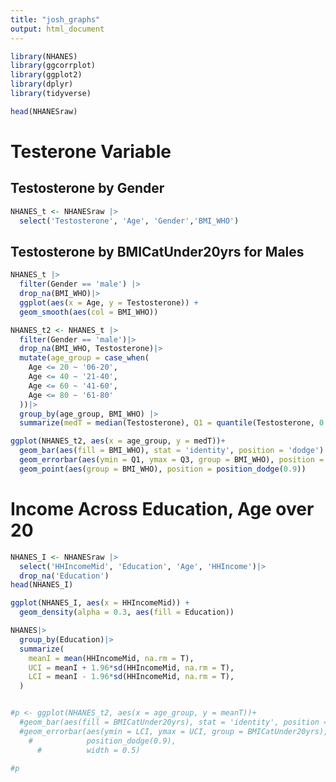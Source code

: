 ```yaml
---
title: "josh_graphs"
output: html_document
---
```


```r
library(NHANES)
library(ggcorrplot)
library(ggplot2)
library(dplyr)
library(tidyverse)
```

```r
head(NHANESraw)
```


# Testerone Variable
## Testosterone by Gender

```r
NHANES_t <- NHANESraw |>
  select('Testosterone', 'Age', 'Gender','BMI_WHO')

```
## Testosterone by BMICatUnder20yrs for Males

```r
NHANES_t |>
  filter(Gender == 'male') |>
  drop_na(BMI_WHO)|>
  ggplot(aes(x = Age, y = Testosterone)) +
  geom_smooth(aes(col = BMI_WHO))
```





```r
NHANES_t2 <- NHANES_t |>
  filter(Gender == 'male')|>
  drop_na(BMI_WHO, Testosterone)|>
  mutate(age_group = case_when(
    Age <= 20 ~ '06-20',
    Age <= 40 ~ '21-40',
    Age <= 60 ~ '41-60',
    Age <= 80 ~ '61-80'
  ))|>
  group_by(age_group, BMI_WHO) |> 
  summarize(medT = median(Testosterone), Q1 = quantile(Testosterone, 0.25), Q3 = quantile(Testosterone, 0.75))

ggplot(NHANES_t2, aes(x = age_group, y = medT))+
  geom_bar(aes(fill = BMI_WHO), stat = 'identity', position = 'dodge') + 
  geom_errorbar(aes(ymin = Q1, ymax = Q3, group = BMI_WHO), position = position_dodge(0.9))+
  geom_point(aes(group = BMI_WHO), position = position_dodge(0.9))


```

# Income Across Education, Age over 20

```r
NHANES_I <- NHANESraw |>
  select('HHIncomeMid', 'Education', 'Age', 'HHIncome')|>
  drop_na('Education')
head(NHANES_I)

ggplot(NHANES_I, aes(x = HHIncomeMid)) +
  geom_density(alpha = 0.3, aes(fill = Education))
```

```r
NHANES|>
  group_by(Education)|>
  summarize(
    meanI = mean(HHIncomeMid, na.rm = T),
    UCI = meanI + 1.96*sd(HHIncomeMid, na.rm = T),
    LCI = meanI - 1.96*sd(HHIncomeMid, na.rm = T),
  )


#p <- ggplot(NHANES_t2, aes(x = age_group, y = meanT))+
  #geom_bar(aes(fill = BMICatUnder20yrs), stat = 'identity', position =  'dodge')+ 
  #geom_errorbar(aes(ymin = LCI, ymax = UCI, group = BMICatUnder20yrs), 
    #            position_dodge(0.9),
      #          width = 0.5)

#p
```

